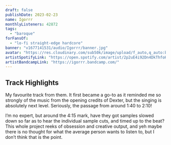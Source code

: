 ```yaml
---
draft: false
publishDate: 2023-02-23
name: Igorrr
monthlyListeners: 42872
tags:
  - "baroque"
forFansOf:
  - "lo-fi straight-edge hardcore"
banner: "v1677141531/audio/Igorrr/banner.jpg"
avatar: "https://res.cloudinary.com/sub50k/image/upload/f_auto,q_auto:best/v1677141845/audio/Igorrr/avatar.jpg"
artistSpotifyLink: "https://open.spotify.com/artist/2p2uE4i92Dn4DkThfoKIB9?si=Ipsf5__zSuiWk31qV1W8UA"
artistBandcampLink: "https://igorrr.bandcamp.com/"
---
```



## Track Highlights

<AudioTitle
  client:load
  durationInSeconds={36}
  filename="https://res.cloudinary.com/sub50k/video/upload/f_auto,q_auto:best/v1677142875/audio/Igorrr/probleme.m4a"
  trackName="Problème d'émotion"
  spotifyLink="https://open.spotify.com/track/6fcCbjJDY2nJBXZccXGMi5?si=896625d9072d42c2"
/>
My favourite track from them. It first became a go-to as it reminded me so strongly
of the music from the opening credits of Dexter, but the singing is absolutely next
level. Seriously, the passage from around 1:40 to 2:10!

I’m no expert, but around the 4:15 mark, have they got samples slowed down so far as to hear the individual sample cuts, and timed up to the beat? This whole project reeks of obsession and creative output, and yeh maybe there is no thought for what the average person wants to listen to, but I don’t think that is the point.
